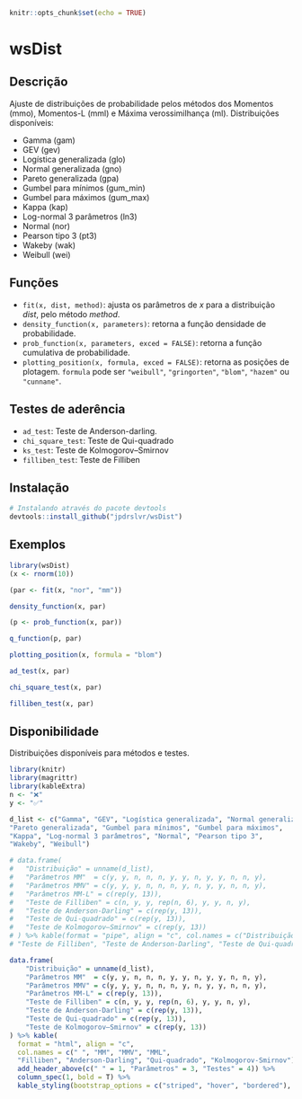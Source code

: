 ```r
knitr::opts_chunk$set(echo = TRUE)
```
# wsDist

## Descrição

Ajuste de distribuições de probabilidade pelos métodos dos Momentos (mmo), Momentos-L (mml) e Máxima verossimilhança (ml).
Distribuições disponíveis:

  - Gamma (gam)
  - GEV (gev)
  - Logística generalizada (glo)
  - Normal generalizada (gno)
  - Pareto generalizada (gpa)
  - Gumbel para mínimos (gum_min)
  - Gumbel para máximos (gum_max)
  - Kappa (kap)
  - Log-normal 3 parâmetros (ln3)
  - Normal (nor)
  - Pearson tipo 3 (pt3)
  - Wakeby (wak)
  - Weibull (wei)
  
## Funções
  - `fit(x, dist, method)`: ajusta os parâmetros de *x* para a distribuição *dist*, pelo método *method*. 
  - `density_function(x, parameters)`: retorna a função densidade de probabilidade.
  - `prob_function(x, parameters, exced = FALSE)`: retorna a função cumulativa de probabilidade.
  - `plotting_position(x, formula, exced = FALSE)`: retorna as posições de plotagem. `formula` pode ser `"weibull"`, `"gringorten"`, `"blom"`, `"hazem"` ou `"cunnane"`.


## Testes de aderência
 - `ad_test`: Teste de Anderson-darling.
 - `chi_square_test`: Teste de Qui-quadrado
 - `ks_test`: Teste de Kolmogorov–Smirnov
 - `filliben_test`: Teste de Filliben
  

## Instalação

``` r
# Instalando através do pacote devtools
devtools::install_github("jpdrslvr/wsDist")
```

## Exemplos
```r
library(wsDist)
(x <- rnorm(10))

(par <- fit(x, "nor", "mm"))

density_function(x, par)

(p <- prob_function(x, par))

q_function(p, par)

plotting_position(x, formula = "blom")

ad_test(x, par)

chi_square_test(x, par)

filliben_test(x, par)

```
## Disponibilidade

Distribuições disponíveis para métodos e testes.
```r
library(knitr)
library(magrittr)
library(kableExtra)
n <- "❌"
y <- "✅"

d_list <- c("Gamma", "GEV", "Logística generalizada", "Normal generalizada", 
"Pareto generalizada", "Gumbel para mínimos", "Gumbel para máximos", 
"Kappa", "Log-normal 3 parâmetros", "Normal", "Pearson tipo 3", 
"Wakeby", "Weibull")

# data.frame(
#   "Distribuição" = unname(d_list),
#   "Parâmetros MM"  = c(y, y, n, n, n, y, y, n, y, y, n, n, y),
#   "Parâmetros MMV" = c(y, y, y, n, n, n, y, n, y, y, n, n, y),
#   "Parâmetros MM-L" = c(rep(y, 13)),
#   "Teste de Filliben" = c(n, y, y, rep(n, 6), y, y, n, y),
#   "Teste de Anderson-Darling" = c(rep(y, 13)),
#   "Teste de Qui-quadrado" = c(rep(y, 13)),
#   "Teste de Kolmogorov–Smirnov" = c(rep(y, 13))
# ) %>% kable(format = "pipe", align = "c", col.names = c("Distribuição", "Parâmetros MM", "Parâmetros MMV", "Parâmetros MML", 
# "Teste de Filliben", "Teste de Anderson-Darling", "Teste de Qui-quadrado", "Teste de Kolmogorov-Smirnov"))

data.frame(
    "Distribuição" = unname(d_list),
    "Parâmetros MM"  = c(y, y, n, n, n, y, y, n, y, y, n, n, y),
    "Parâmetros MMV" = c(y, y, y, n, n, n, y, n, y, y, n, n, y),
    "Parâmetros MM-L" = c(rep(y, 13)),
    "Teste de Filliben" = c(n, y, y, rep(n, 6), y, y, n, y),
    "Teste de Anderson-Darling" = c(rep(y, 13)),
    "Teste de Qui-quadrado" = c(rep(y, 13)),
    "Teste de Kolmogorov–Smirnov" = c(rep(y, 13))
) %>% kable(
  format = "html", align = "c",
  col.names = c(" ", "MM", "MMV", "MML", 
  "Filliben", "Anderson-Darling", "Qui-quadrado", "Kolmogorov-Smirnov")) %>%
  add_header_above(c(" " = 1, "Parâmetros" = 3, "Testes" = 4)) %>%
  column_spec(1, bold = T) %>%
  kable_styling(bootstrap_options = c("striped", "hover", "bordered"), full_width = TRUE, position = "center")

```
